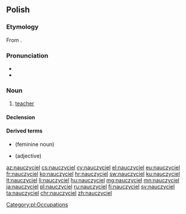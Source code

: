 ==Polish==

===Etymology===
From {{inh|pl|sla-pro|*naučiteljь}}.

===Pronunciation===
* {{IPA|[nauˈt͡ʂɨt͡ɕɛl]|lang=pl}}
* {{audio|Pl-nauczyciel.ogg|Audio|lang=pl}}

===Noun===
{{pl-noun|m-pr}}

# [[teacher]]

====Declension====
{{pl-decl-noun-masc-pers|nauczycie|l|nauczyciele}}

====Derived terms====
* {{l|pl|nauczycielka}} (feminine noun)
* {{l|pl|nauczycielski}} (adjective)

[[Category:pl:Occupations]]

[[az:nauczyciel]]
[[cs:nauczyciel]]
[[cy:nauczyciel]]
[[el:nauczyciel]]
[[eu:nauczyciel]]
[[fr:nauczyciel]]
[[ko:nauczyciel]]
[[hr:nauczyciel]]
[[sw:nauczyciel]]
[[ku:nauczyciel]]
[[lt:nauczyciel]]
[[li:nauczyciel]]
[[hu:nauczyciel]]
[[mg:nauczyciel]]
[[mn:nauczyciel]]
[[ja:nauczyciel]]
[[pl:nauczyciel]]
[[ru:nauczyciel]]
[[fi:nauczyciel]]
[[sv:nauczyciel]]
[[ta:nauczyciel]]
[[chr:nauczyciel]]
[[zh:nauczyciel]]